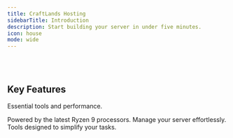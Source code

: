 ```yaml
---
title: CraftLands Hosting
sidebarTitle: Introduction
description: Start building your server in under five minutes.
icon: house
mode: wide
---
```



<StartButton />

<br />
<br />

<CardGroup>
  <HeroCard
    img="https://raw.githubusercontent.com/mintlify/themes/main/prism/images/setting-up.svg"
    title="Setting Up Your Server"
    description="Everything you need to know about setting up your server, from start to finish."
    href="/quickstart"
  />
  <HeroCard
    img="https://raw.githubusercontent.com/mintlify/themes/main/prism/images/themes.svg"
    title="Explore Features"
    description="Discover a range of features designed to make server management easier."
    href="/quickstart"
  />
</CardGroup>

## Key Features

Essential tools and performance.

<CardGroup cols={3}>
  <Card
    title="High-Performance Hardware"
    icon="server"
    href="https://mintlify.com/docs/settings/global"
  >
    Powered by the latest Ryzen 9 processors.
  </Card>
  <Card
    title="Intuitive Control Panel"
    icon="code"
    href="https://mintlify.com/docs/api-playground/openapi"
  >
    Manage your server effortlessly.
  </Card>
  <Card
    title="Streamlined Management"
    icon="settings"
    href="https://mintlify.com/docs/components/accordion"
  >
    Tools designed to simplify your tasks.
  </Card>
</CardGroup>

<br />
<br />

<Banner />
